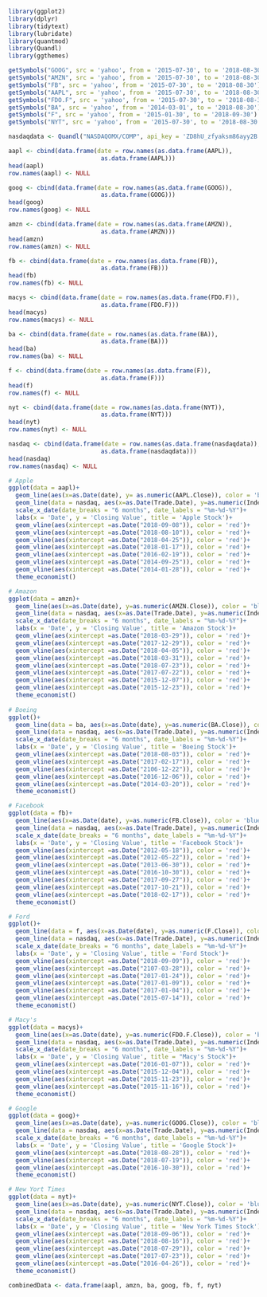 ```{r}
library(ggplot2)
library(dplyr)
library(tidytext)
library(lubridate)
library(quantmod)
library(Quandl)
library(ggthemes)
```


```{r}
getSymbols("GOOG", src = 'yahoo', from = '2015-07-30', to = '2018-08-30')
getSymbols("AMZN", src = 'yahoo', from = '2015-07-30', to = '2018-08-30')
getSymbols("FB", src = 'yahoo', from = '2015-07-30', to = '2018-08-30')
getSymbols("AAPL", src = 'yahoo', from = '2015-07-30', to = '2018-08-30')
getSymbols("FDO.F", src = 'yahoo', from = '2015-07-30', to = '2018-08-30')
getSymbols("BA", src = 'yahoo', from = '2014-03-01', to = '2018-08-30')
getSymbols("F", src = 'yahoo', from = '2015-01-30', to = '2018-09-30')
getSymbols("NYT", src = 'yahoo', from = '2015-07-30', to = '2018-08-30')

nasdaqdata <- Quandl("NASDAQOMX/COMP", api_key = 'ZD8hU_zfyaksm86ayy2B', start_date = '2014-03-01', end_date = '2018-09-30')
```


```{r}
aapl <- cbind(data.frame(date = row.names(as.data.frame(AAPL)),
                          as.data.frame(AAPL)))
head(aapl)
row.names(aapl) <- NULL

goog <- cbind(data.frame(date = row.names(as.data.frame(GOOG)),
                          as.data.frame(GOOG)))
head(goog)
row.names(goog) <- NULL

amzn <- cbind(data.frame(date = row.names(as.data.frame(AMZN)),
                          as.data.frame(AMZN)))
head(amzn)
row.names(amzn) <- NULL

fb <- cbind(data.frame(date = row.names(as.data.frame(FB)),
                          as.data.frame(FB)))
head(fb)
row.names(fb) <- NULL

macys <- cbind(data.frame(date = row.names(as.data.frame(FDO.F)),
                          as.data.frame(FDO.F)))
head(macys)
row.names(macys) <- NULL

ba <- cbind(data.frame(date = row.names(as.data.frame(BA)),
                          as.data.frame(BA)))
head(ba)
row.names(ba) <- NULL

f <- cbind(data.frame(date = row.names(as.data.frame(F)),
                          as.data.frame(F)))
head(f)
row.names(f) <- NULL

nyt <- cbind(data.frame(date = row.names(as.data.frame(NYT)),
                          as.data.frame(NYT)))
head(nyt)
row.names(nyt) <- NULL

nasdaq <- cbind(data.frame(date = row.names(as.data.frame(nasdaqdata)),
                          as.data.frame(nasdaqdata)))
head(nasdaq)
row.names(nasdaq) <- NULL

```


```{r}
# Apple
ggplot(data = aapl)+
  geom_line(aes(x=as.Date(date), y= as.numeric(AAPL.Close)), color = 'blue')+
  geom_line(data = nasdaq, aes(x=as.Date(Trade.Date), y=as.numeric(Index.Value/50)))+
  scale_x_date(date_breaks = "6 months", date_labels = "%m-%d-%Y")+
  labs(x = 'Date', y = 'Closing Value', title = 'Apple Stock')+
  geom_vline(aes(xintercept =as.Date("2018-09-08")), color = 'red')+
  geom_vline(aes(xintercept =as.Date("2018-08-10")), color = 'red')+
  geom_vline(aes(xintercept =as.Date("2018-04-25")), color = 'red')+
  geom_vline(aes(xintercept =as.Date("2018-01-17")), color = 'red')+
  geom_vline(aes(xintercept =as.Date("2016-02-19")), color = 'red')+
  geom_vline(aes(xintercept =as.Date("2014-09-25")), color = 'red')+
  geom_vline(aes(xintercept =as.Date("2014-01-28")), color = 'red')+
  theme_economist()

# Amazon
ggplot(data = amzn)+
  geom_line(aes(x=as.Date(date), y=as.numeric(AMZN.Close)), color = 'blue')+
  geom_line(data = nasdaq, aes(x=as.Date(Trade.Date), y=as.numeric(Index.Value/5)))+
  scale_x_date(date_breaks = "6 months", date_labels = "%m-%d-%Y")+
  labs(x = 'Date', y = 'Closing Value', title = 'Amazon Stock')+
  geom_vline(aes(xintercept =as.Date("2018-03-29")), color = 'red')+
  geom_vline(aes(xintercept =as.Date("2017-12-29")), color = 'red')+
  geom_vline(aes(xintercept =as.Date("2018-04-05")), color = 'red')+
  geom_vline(aes(xintercept =as.Date("2018-03-31")), color = 'red')+
  geom_vline(aes(xintercept =as.Date("2018-07-23")), color = 'red')+
  geom_vline(aes(xintercept =as.Date("2017-07-22")), color = 'red')+
  geom_vline(aes(xintercept =as.Date("2015-12-07")), color = 'red')+
  geom_vline(aes(xintercept =as.Date("2015-12-23")), color = 'red')+
  theme_economist()
  
# Boeing
ggplot()+
  geom_line(data = ba, aes(x=as.Date(date), y=as.numeric(BA.Close)), color = 'blue')+
  geom_line(data = nasdaq, aes(x=as.Date(Trade.Date), y=as.numeric(Index.Value/10)))+
  scale_x_date(date_breaks = "6 months", date_labels = "%m-%d-%Y")+
  labs(x = 'Date', y = 'Closing Value', title = 'Boeing Stock')+
  geom_vline(aes(xintercept =as.Date("2018-08-03")), color = 'red')+
  geom_vline(aes(xintercept =as.Date("2017-02-17")), color = 'red')+
  geom_vline(aes(xintercept =as.Date("2106-12-22")), color = 'red')+
  geom_vline(aes(xintercept =as.Date("2016-12-06")), color = 'red')+
  geom_vline(aes(xintercept =as.Date("2014-03-20")), color = 'red')+
  theme_economist()

# Facebook
ggplot(data = fb)+
  geom_line(aes(x=as.Date(date), y=as.numeric(FB.Close)), color = 'blue')+
  geom_line(data = nasdaq, aes(x=as.Date(Trade.Date), y=as.numeric(Index.Value/35)))+
  scale_x_date(date_breaks = "6 months", date_labels = "%m-%d-%Y")+
  labs(x = 'Date', y = 'Closing Value', title = 'Facebook Stock')+
  geom_vline(aes(xintercept =as.Date("2012-05-18")), color = 'red')+
  geom_vline(aes(xintercept =as.Date("2012-05-22")), color = 'red')+
  geom_vline(aes(xintercept =as.Date("2013-06-30")), color = 'red')+
  geom_vline(aes(xintercept =as.Date("2016-10-30")), color = 'red')+
  geom_vline(aes(xintercept =as.Date("2017-09-27")), color = 'red')+
  geom_vline(aes(xintercept =as.Date("2017-10-21")), color = 'red')+
  geom_vline(aes(xintercept =as.Date("2018-02-17")), color = 'red')+
  theme_economist()

# Ford
ggplot()+
  geom_line(data = f, aes(x=as.Date(date), y=as.numeric(F.Close)), color = 'blue')+
  geom_line(data = nasdaq, aes(x=as.Date(Trade.Date), y=as.numeric(Index.Value/1000)))+
  scale_x_date(date_breaks = "6 months", date_labels = "%m-%d-%Y")+
  labs(x = 'Date', y = 'Closing Value', title = 'Ford Stock')+
  geom_vline(aes(xintercept =as.Date("2018-09-09")), color = 'red')+
  geom_vline(aes(xintercept =as.Date("2107-03-28")), color = 'red')+
  geom_vline(aes(xintercept =as.Date("2017-01-24")), color = 'red')+
  geom_vline(aes(xintercept =as.Date("2017-01-09")), color = 'red')+
  geom_vline(aes(xintercept =as.Date("2017-01-04")), color = 'red')+
  geom_vline(aes(xintercept =as.Date("2015-07-14")), color = 'red')+
  theme_economist()

# Macy's
ggplot(data = macys)+
  geom_line(aes(x=as.Date(date), y=as.numeric(FDO.F.Close)), color = 'blue')+
  geom_line(data = nasdaq, aes(x=as.Date(Trade.Date), y=as.numeric(Index.Value/100)))+
  scale_x_date(date_breaks = "6 months", date_labels = "%m-%d-%Y")+
  labs(x = 'Date', y = 'Closing Value', title = "Macy's Stock")+
  geom_vline(aes(xintercept =as.Date("2016-01-07")), color = 'red')+
  geom_vline(aes(xintercept =as.Date("2015-12-04")), color = 'red')+
  geom_vline(aes(xintercept =as.Date("2015-11-23")), color = 'red')+
  geom_vline(aes(xintercept =as.Date("2015-11-16")), color = 'red')+
  theme_economist()

# Google
ggplot(data = goog)+
  geom_line(aes(x=as.Date(date), y=as.numeric(GOOG.Close)), color = 'blue')+
  geom_line(data = nasdaq, aes(x=as.Date(Trade.Date), y=as.numeric(Index.Value/10)))+
  scale_x_date(date_breaks = "6 months", date_labels = "%m-%d-%Y")+
  labs(x = 'Date', y = 'Closing Value', title = 'Google Stock')+
  geom_vline(aes(xintercept =as.Date("2018-08-28")), color = 'red')+
  geom_vline(aes(xintercept =as.Date("2018-07-19")), color = 'red')+
  geom_vline(aes(xintercept =as.Date("2016-10-30")), color = 'red')+
  theme_economist()

# New Yort Times
ggplot(data = nyt)+
  geom_line(aes(x=as.Date(date), y=as.numeric(NYT.Close)), color = 'blue')+
  geom_line(data = nasdaq, aes(x=as.Date(Trade.Date), y=as.numeric(Index.Value/500)))+
  scale_x_date(date_breaks = "6 months", date_labels = "%m-%d-%Y")+
  labs(x = 'Date', y = 'Closing Value', title = 'New York Times Stock')+
  geom_vline(aes(xintercept =as.Date("2018-09-06")), color = 'red')+
  geom_vline(aes(xintercept =as.Date("2018-08-16")), color = 'red')+
  geom_vline(aes(xintercept =as.Date("2018-07-29")), color = 'red')+
  geom_vline(aes(xintercept =as.Date("2017-07-23")), color = 'red')+
  geom_vline(aes(xintercept =as.Date("2016-04-26")), color = 'red')+
  theme_economist()
```

```{r}
combinedData <- data.frame(aapl, amzn, ba, goog, fb, f, nyt)
```




